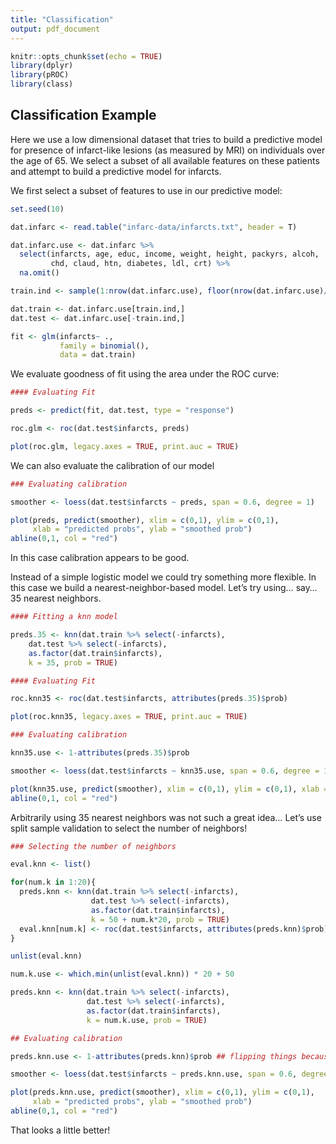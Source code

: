```yaml
---
title: "Classification"
output: pdf_document
---
```


```r
knitr::opts_chunk$set(echo = TRUE)
library(dplyr)
library(pROC)
library(class)
```

## Classification Example

Here we use a low dimensional dataset that tries to build a predictive model for presence of infarct-like lesions (as measured by MRI) on individuals over the age of 65. We select a subset of all available features on these patients and attempt to build a predictive model for infarcts.

We first select a subset of features to use in our predictive model:

```r
set.seed(10)

dat.infarc <- read.table("infarc-data/infarcts.txt", header = T)

dat.infarc.use <- dat.infarc %>% 
  select(infarcts, age, educ, income, weight, height, packyrs, alcoh, 
         chd, claud, htn, diabetes, ldl, crt) %>% 
  na.omit()

train.ind <- sample(1:nrow(dat.infarc.use), floor(nrow(dat.infarc.use)/2))

dat.train <- dat.infarc.use[train.ind,]
dat.test <- dat.infarc.use[-train.ind,]

fit <- glm(infarcts~ .,
           family = binomial(),
           data = dat.train)
```

We evaluate goodness of fit using the area under the ROC curve:

```r
#### Evaluating Fit

preds <- predict(fit, dat.test, type = "response")

roc.glm <- roc(dat.test$infarcts, preds)

plot(roc.glm, legacy.axes = TRUE, print.auc = TRUE)
```

We can also evaluate the calibration of our model

```r
### Evaluating calibration

smoother <- loess(dat.test$infarcts ~ preds, span = 0.6, degree = 1)

plot(preds, predict(smoother), xlim = c(0,1), ylim = c(0,1), 
     xlab = "predicted probs", ylab = "smoothed prob")
abline(0,1, col = "red")
```

In this case calibration appears to be good.

Instead of a simple logistic model we could try something more flexible. In this case we build a nearest-neighbor-based model. Let's try using... say... 35 nearest neighbors.

```r
#### Fitting a knn model

preds.35 <- knn(dat.train %>% select(-infarcts),
    dat.test %>% select(-infarcts),
    as.factor(dat.train$infarcts),
    k = 35, prob = TRUE)

#### Evaluating Fit

roc.knn35 <- roc(dat.test$infarcts, attributes(preds.35)$prob)

plot(roc.knn35, legacy.axes = TRUE, print.auc = TRUE)

### Evaluating calibration

knn35.use <- 1-attributes(preds.35)$prob

smoother <- loess(dat.test$infarcts ~ knn35.use, span = 0.6, degree = 1)

plot(knn35.use, predict(smoother), xlim = c(0,1), ylim = c(0,1), xlab = "predicted probs", ylab = "smoothed prob")
abline(0,1, col = "red")
```

Arbitrarily using $35$ nearest neighbors was not such a great idea... Let's use split sample validation to select the number of neighbors!

```r

### Selecting the number of neighbors

eval.knn <- list()

for(num.k in 1:20){
  preds.knn <- knn(dat.train %>% select(-infarcts),
                  dat.test %>% select(-infarcts),
                  as.factor(dat.train$infarcts),
                  k = 50 + num.k*20, prob = TRUE)
  eval.knn[num.k] <- roc(dat.test$infarcts, attributes(preds.knn)$prob)$auc
}
```

```r
unlist(eval.knn)

num.k.use <- which.min(unlist(eval.knn)) * 20 + 50

preds.knn <- knn(dat.train %>% select(-infarcts),
                 dat.test %>% select(-infarcts),
                 as.factor(dat.train$infarcts),
                 k = num.k.use, prob = TRUE)

## Evaluating calibration

preds.knn.use <- 1-attributes(preds.knn)$prob ## flipping things because knn flipped class label

smoother <- loess(dat.test$infarcts ~ preds.knn.use, span = 0.6, degree = 1)

plot(preds.knn.use, predict(smoother), xlim = c(0,1), ylim = c(0,1), 
     xlab = "predicted probs", ylab = "smoothed prob")
abline(0,1, col = "red")
```

That looks a little better!